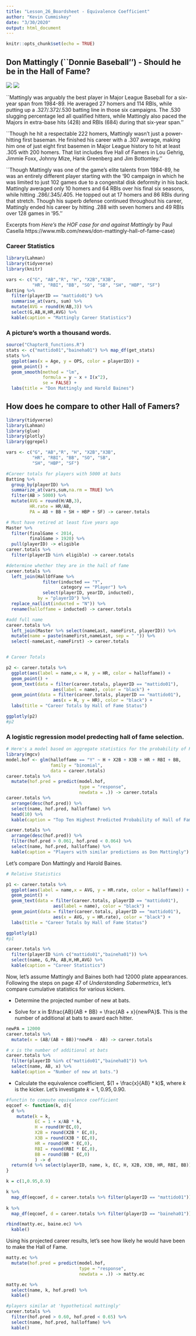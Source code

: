 ```yaml
---
title: "Lesson_26_Boardsheet - Equivalence Coefficient"
author: "Kevin Cummiskey"
date: "3/30/2020"
output: html_document
---
```


```r
knitr::opts_chunk$set(echo = TRUE)
```

## Don Mattingly (``Donnie Baseball'') - Should he be in the Hall of Fame?

![](mattingly_old.jpeg) ![](mattingly_young.jpeg)

``Mattingly was arguably the best player in Major League Baseball for a six-year span from 1984-89. He averaged 27 homers and 114 RBIs, while putting up a .327/.372/.530 batting line in those six campaigns. The .530 slugging percentage led all qualified hitters, while Mattingly also paced the Majors in extra-base hits (428) and RBIs (684) during that six-year span.''

``Though he hit a respectable 222 homers, Mattingly wasn't just a power-hitting first baseman. He finished his career with a .307 average, making him one of just eight first basemen in Major League history to hit at least .305 with 200 homers. That list includes five Hall of Famers in Lou Gehrig, Jimmie Foxx, Johnny Mize, Hank Greenberg and Jim Bottomley.'' 

``Though Mattingly was one of the game's elite talents from 1984-89, he was an entirely different player starting with the '90 campaign in which he was limited to just 102 games due to a congenital disk deformity in his back. Mattingly averaged only 10 homers and 64 RBIs over his final six seasons, while hitting .286/.345/.405. He topped out at 17 homers and 86 RBIs during that stretch. Though his superb defense continued throughout his career, Mattingly ended his career by hitting .288 with seven homers and 49 RBIs over 128 games in '95.''

Excerpts from *Here's the HOF case for and against Mattingly* by Paul Casella https://www.mlb.com/news/don-mattingly-hall-of-fame-case)

### Career Statistics

```r
library(Lahman)
library(tidyverse)
library(knitr)

vars <- c("G", "AB","R", "H", "X2B","X3B",
          "HR", "RBI", "BB", "SO", "SB", "SH", "HBP", "SF")
Batting %>% 
  filter(playerID == "mattido01") %>% 
  summarise_at(vars, sum) %>% 
  mutate(AVG = round(H/AB,3)) %>% 
  select(G,AB,H,HR,AVG) %>% 
  kable(caption = "Mattingly Career Statistics")
```

### A picture's worth a thousand words.

```r
source("Chapter8_functions.R")
stats <- c("mattido01","baineha01") %>% map_df(get_stats)
stats %>% 
  ggplot(aes(x = Age, y = OPS, color = playerID)) +
  geom_point() +
  geom_smooth(method = "lm",
              formula = y ~ x + I(x^2), 
              se = FALSE) +
  labs(title = "Don Mattingly and Harold Baines")
```

## How does he compare to other Hall of Famers?

```r
library(tidyverse)
library(Lahman)
library(glue)
library(plotly)
library(ggrepel)

vars <- c("G", "AB","R", "H", "X2B","X3B",
          "HR", "RBI", "BB", "SO", "SB",
          "SH", "HBP", "SF")

#Career totals for players with 5000 at bats
Batting %>% 
  group_by(playerID) %>% 
  summarize_at(vars,sum,na.rm = TRUE) %>% 
  filter(AB > 5000) %>% 
  mutate(AVG = round(H/AB,3),
         HR.rate = HR/AB,
         PA = AB + BB + SH + HBP + SF) -> career.totals

# Must have retired at least five years ago
Master %>% 
  filter(finalGame < 2014,
         finalGame > 1920) %>% 
  pull(playerID) -> eligible
career.totals %>% 
  filter(playerID %in% eligible) -> career.totals

#determine whether they are in the hall of fame
career.totals %>% 
  left_join(HallOfFame %>% 
              filter(inducted == "Y",
                     category == "Player") %>% 
              select(playerID, yearID, inducted),
            by = "playerID") %>% 
  replace_na(list(inducted = "N")) %>% 
  rename(halloffame = inducted) -> career.totals

#add full name
career.totals %>% 
  left_join(Master %>% select(nameLast, nameFirst, playerID)) %>% 
  mutate(name = paste(nameFirst,nameLast, sep = " ")) %>% 
  select(-nameLast,-nameFirst) -> career.totals


# Career Totals

p2 <- career.totals %>% 
  ggplot(aes(label = name,x = H, y = HR, color = halloffame)) +
  geom_point() +
  geom_text(data = filter(career.totals, playerID == "mattido01"),
                  aes(label = name), color = "black") +
  geom_point(data = filter(career.totals, playerID == "mattido01"),
                  aes(x = H, y = HR), color = "black") +
  labs(title = "Career Totals by Hall of Fame Status")

ggplotly(p2)
#p2
```

### A logistic regression model predecting hall of fame selection.

```r
# Here's a model based on aggregate statistics for the probability of Hall of Fame
library(mgcv)
model.hof <- glm(halloffame == "Y" ~ H + X2B + X3B + HR + RBI + BB, 
                 family = "binomial",
                 data = career.totals)
career.totals %>% 
  mutate(hof.pred = predict(model.hof,
                            type = "response",
                            newdata = .)) -> career.totals
career.totals %>% 
  arrange(desc(hof.pred)) %>% 
  select(name, hof.pred, halloffame) %>% 
  head(10) %>% 
  kable(caption = "Top Ten Highest Predicted Probability of Hall of Fame")

career.totals %>% 
  arrange(desc(hof.pred)) %>% 
  filter(hof.pred > 0.061, hof.pred < 0.064) %>% 
  select(name, hof.pred, halloffame) %>% 
  kable(caption = "Players with similar predictions as Don Mattingly")
```


Let's compare Don Mattingly and Harold Baines. 

```r

# Relative Statistics

p1 <- career.totals %>% 
  ggplot(aes(label = name,x = AVG, y = HR.rate, color = halloffame)) +
  geom_point() +
  geom_text(data = filter(career.totals, playerID == "mattido01"),
                  aes(label = name), color = "black") +
  geom_point(data = filter(career.totals, playerID == "mattido01"),
                  aes(x = AVG, y = HR.rate), color = "black") +
  labs(title = "Career Totals by Hall of Fame Status")

ggplotly(p1)
#p1

career.totals %>% 
  filter(playerID %in% c("mattido01","baineha01")) %>% 
  select(name, G,PA, AB,H,HR,AVG) %>% 
  kable(caption = "Career Statistics")
```

Now, let's assume Mattingly and Baines both had 12000 plate appearances. Following the steps on page 47 of *Understanding Sabermetrics*, let's compare cumulative statistics for various kickers.

* Determine the projected number of new at bats. 

* Solve for x in $\frac{AB}{AB + BB} = \frac{AB + x}{newPA}$.  This is the number of additional at bats to award each hitter. 

```r
newPA = 12000
career.totals %>% 
  mutate(x = (AB/(AB + BB))*newPA - AB) -> career.totals

# x is the number of additional at bats
career.totals %>% 
  filter(playerID %in% c("mattido01","baineha01")) %>% 
  select(name, AB, x) %>% 
  kable(caption = "Number of new at bats.")
```

* Calculate the equivalence coefficient, $(1 + \frac{x}{AB} * k)$, where $k$ is the kicker. Let's investigate $k = 1, 0.95, 0.90$.

```r
#functin to compute equivalence coefficient
eqcoef <- function(k, d){
  d %>% 
    mutate(k = k,
           EC = 1 + x/AB * k,
           H = round(H*EC,0),
           X2B = round(X2B * EC,0),
           X3B = round(X3B * EC,0),
           HR = round(HR * EC,0),
           RBI = round(RBI * EC,0),
           BB = round(BB * EC,0)
           ) -> d
  return(d %>% select(playerID, name, k, EC, H, X2B, X3B, HR, RBI, BB))
}

k = c(1,0.95,0.9)

k %>% 
  map_df(eqcoef, d = career.totals %>% filter(playerID == "mattido01")) -> matty.ec
  
k %>%   
  map_df(eqcoef, d = career.totals %>% filter(playerID == "baineha01")) -> baine.ec

rbind(matty.ec, baine.ec) %>% 
  kable()
```

Using his projected career results, let's see how likely he would have been to make the Hall of Fame.

```r
matty.ec %>% 
  mutate(hof.pred = predict(model.hof,
                            type = "response",
                            newdata = .)) -> matty.ec

matty.ec %>% 
  select(name, k, hof.pred) %>% 
  kable()

#players similar at 'hypothetical mattingly'
career.totals %>% 
  filter(hof.pred > 0.60, hof.pred < 0.65) %>% 
  select(name, hof.pred, halloffame) %>% 
  kable()
```




